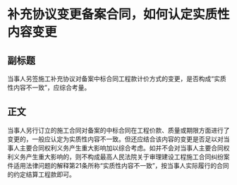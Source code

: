 # 补充协议变更备案合同，如何认定实质性内容变更
## 副标题
当事人另签施工补充协议对备案中标合同工程款计价方式的变更，是否构成“实质性内容不一致”，应综合考量。
## 正文
当事人另行订立的施工合同对备案的中标合同在工程价款、质量或期限方面进行了变更的，一般应认定为实质性内容不一致。但还应结合该内容的变更是否足以对当事人主要合同权利义务产生重大影响加以综合考虑。如并不会对当事人主要合同权利义务产生重大影响的，则不构成最高人民法院关于审理建设工程施工合同纠纷案件适用法律问题的解释第21条所称“实质性内容不一致”，按当事人实际履行的合同的约定结算工程款即可。